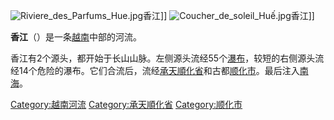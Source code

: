 {{Unreferenced|time=2016-08-19T13:44:18+00:00}}
[[File:Riviere_des_Parfums_Hue.jpg|thumb]]香江]]
[[File:Coucher_de_soleil_Huế.jpg|thumb]]香江]]

'''香江'''（{{vie|v='''Sông Hương'''、'''Hương Giang'''|hn=瀧香、香江}}）是一条[[越南|越南]]中部的河流。

香江有2个源头，都开始于长山山脉。左侧源头流经55个[[瀑布|瀑布]]，较短的右侧源头流经14个危险的瀑布。它们合流后，流经[[承天順化省|承天順化省]]和古都[[顺化市|顺化市]]。最后注入[[南海|南海]]。

[[Category:越南河流|Category:越南河流]]
[[Category:承天順化省|Category:承天順化省]]
[[Category:顺化市|Category:顺化市]]